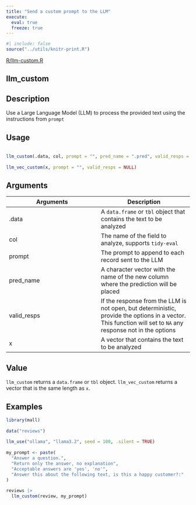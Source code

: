 ```yaml
---
title: "Send a custom prompt to the LLM"
execute:
  eval: true
  freeze: true
---
```


```r
#| include: false
source("../utils/knitr-print.R")
```

[R/llm-custom.R](https://github.com/edgararuiz/mall/blob/main/R/llm-custom.R)

## llm_custom

## Description
 Use a Large Language Model (LLM) to process the provided text using the instructions from `prompt` 


## Usage
```r
 
llm_custom(.data, col, prompt = "", pred_name = ".pred", valid_resps = "") 
 
llm_vec_custom(x, prompt = "", valid_resps = NULL) 
```

## Arguments
|Arguments|Description|
|---|---|
| .data | A `data.frame` or `tbl` object that contains the text to be analyzed |
| col | The name of the field to analyze, supports `tidy-eval` |
| prompt | The prompt to append to each record sent to the LLM |
| pred_name | A character vector with the name of the new column where the prediction will be placed |
| valid_resps | If the response from the LLM is not open, but deterministic, provide the options in a vector. This function will set to `NA` any response not in the options |
| x | A vector that contains the text to be analyzed |



## Value
 `llm_custom` returns a `data.frame` or `tbl` object. `llm_vec_custom` returns a vector that is the same length as `x`. 


## Examples
```r
 
library(mall) 
 
data("reviews") 
 
llm_use("ollama", "llama3.2", seed = 100, .silent = TRUE) 
 
my_prompt <- paste( 
  "Answer a question.", 
  "Return only the answer, no explanation", 
  "Acceptable answers are 'yes', 'no'", 
  "Answer this about the following text, is this a happy customer?:" 
) 
 
reviews |> 
  llm_custom(review, my_prompt) 
 
```


